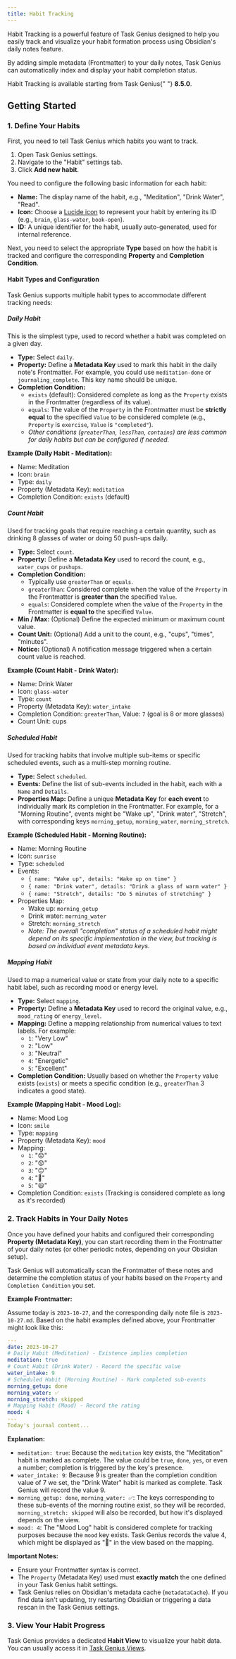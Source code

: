 ```yaml
---
title: Habit Tracking
---
```


Habit Tracking is a powerful feature of Task Genius designed to help you easily track and visualize your habit formation process using Obsidian's daily notes feature.

By adding simple metadata (Frontmatter) to your daily notes, Task Genius can automatically index and display your habit completion status.

<Callout title="Feature Availability" type="info">
  Habit Tracking is available starting from Task Genius{" "}
  <strong className="text-primary">8.5.0</strong>.
</Callout>

## Getting Started

### 1. Define Your Habits

First, you need to tell Task Genius which habits you want to track.

1.  Open Task Genius settings.
2.  Navigate to the "Habit" settings tab.
3.  Click **Add new habit**.

You need to configure the following basic information for each habit:

- **Name:** The display name of the habit, e.g., "Meditation", "Drink Water", "Read".
- **Icon:** Choose a [Lucide icon](https://lucide.dev/icons/) to represent your habit by entering its ID (e.g., `brain`, `glass-water`, `book-open`).
- **ID:** A unique identifier for the habit, usually auto-generated, used for internal reference.

Next, you need to select the appropriate **Type** based on how the habit is tracked and configure the corresponding **Property** and **Completion Condition**.

#### Habit Types and Configuration

Task Genius supports multiple habit types to accommodate different tracking needs:

##### Daily Habit

This is the simplest type, used to record whether a habit was completed on a given day.

- **Type:** Select `daily`.
- **Property:** Define a **Metadata Key** used to mark this habit in the daily note's Frontmatter. For example, you could use `meditation-done` or `journaling_complete`. This key name should be unique.
- **Completion Condition:**
  - `exists` (default): Considered complete as long as the `Property` exists in the Frontmatter (regardless of its value).
  - `equals`: The value of the `Property` in the Frontmatter must be **strictly equal** to the specified `Value` to be considered complete (e.g., `Property` is `exercise`, `Value` is `"completed"`).
  - _Other conditions (`greaterThan`, `lessThan`, `contains`) are less common for daily habits but can be configured if needed._

**Example (Daily Habit - Meditation):**

- Name: Meditation
- Icon: `brain`
- Type: `daily`
- Property (Metadata Key): `meditation`
- Completion Condition: `exists` (default)

##### Count Habit

Used for tracking goals that require reaching a certain quantity, such as drinking 8 glasses of water or doing 50 push-ups daily.

- **Type:** Select `count`.
- **Property:** Define a **Metadata Key** used to record the count, e.g., `water_cups` or `pushups`.
- **Completion Condition:**
  - Typically use `greaterThan` or `equals`.
  - `greaterThan`: Considered complete when the value of the `Property` in the Frontmatter is **greater than** the specified `Value`.
  - `equals`: Considered complete when the value of the `Property` in the Frontmatter is **equal to** the specified `Value`.
- **Min / Max:** (Optional) Define the expected minimum or maximum count value.
- **Count Unit:** (Optional) Add a unit to the count, e.g., "cups", "times", "minutes".
- **Notice:** (Optional) A notification message triggered when a certain count value is reached.

**Example (Count Habit - Drink Water):**

- Name: Drink Water
- Icon: `glass-water`
- Type: `count`
- Property (Metadata Key): `water_intake`
- Completion Condition: `greaterThan`, Value: `7` (goal is 8 or more glasses)
- Count Unit: cups

##### Scheduled Habit

Used for tracking habits that involve multiple sub-items or specific scheduled events, such as a multi-step morning routine.

- **Type:** Select `scheduled`.
- **Events:** Define the list of sub-events included in the habit, each with a `Name` and `Details`.
- **Properties Map:** Define a unique **Metadata Key** for **each event** to individually mark its completion in the Frontmatter. For example, for a "Morning Routine", events might be "Wake up", "Drink water", "Stretch", with corresponding keys `morning_getup`, `morning_water`, `morning_stretch`.

**Example (Scheduled Habit - Morning Routine):**

- Name: Morning Routine
- Icon: `sunrise`
- Type: `scheduled`
- Events:
  - `{ name: "Wake up", details: "Wake up on time" }`
  - `{ name: "Drink water", details: "Drink a glass of warm water" }`
  - `{ name: "Stretch", details: "Do 5 minutes of stretching" }`
- Properties Map:
  - Wake up: `morning_getup`
  - Drink water: `morning_water`
  - Stretch: `morning_stretch`
  - _Note: The overall "completion" status of a scheduled habit might depend on its specific implementation in the view, but tracking is based on individual event metadata keys._

##### Mapping Habit

Used to map a numerical value or state from your daily note to a specific habit label, such as recording mood or energy level.

- **Type:** Select `mapping`.
- **Property:** Define a **Metadata Key** used to record the original value, e.g., `mood_rating` or `energy_level`.
- **Mapping:** Define a mapping relationship from numerical values to text labels. For example:
  - `1`: "Very Low"
  - `2`: "Low"
  - `3`: "Neutral"
  - `4`: "Energetic"
  - `5`: "Excellent"
- **Completion Condition:** Usually based on whether the `Property` value exists (`exists`) or meets a specific condition (e.g., `greaterThan` 3 indicates a good state).

**Example (Mapping Habit - Mood Log):**

- Name: Mood Log
- Icon: `smile`
- Type: `mapping`
- Property (Metadata Key): `mood`
- Mapping:
  - `1`: "😞"
  - `2`: "😟"
  - `3`: "😐"
  - `4`: "🙂"
  - `5`: "😃"
- Completion Condition: `exists` (Tracking is considered complete as long as it's recorded)

### 2. Track Habits in Your Daily Notes

Once you have defined your habits and configured their corresponding **Property (Metadata Key)**, you can start recording them in the Frontmatter of your daily notes (or other periodic notes, depending on your Obsidian setup).

Task Genius will automatically scan the Frontmatter of these notes and determine the completion status of your habits based on the `Property` and `Completion Condition` you set.

**Example Frontmatter:**

Assume today is `2023-10-27`, and the corresponding daily note file is `2023-10-27.md`. Based on the habit examples defined above, your Frontmatter might look like this:

```yaml
---
date: 2023-10-27
# Daily Habit (Meditation) - Existence implies completion
meditation: true
# Count Habit (Drink Water) - Record the specific value
water_intake: 9
# Scheduled Habit (Morning Routine) - Mark completed sub-events
morning_getup: done
morning_water: ✅
morning_stretch: skipped
# Mapping Habit (Mood) - Record the rating
mood: 4
---
Today's journal content...
```

**Explanation:**

- `meditation: true`: Because the `meditation` key exists, the "Meditation" habit is marked as complete. The value could be `true`, `done`, `yes`, or even a number; completion is triggered by the key's presence.
- `water_intake: 9`: Because 9 is greater than the completion condition value of 7 we set, the "Drink Water" habit is marked as complete. Task Genius will record the value 9.
- `morning_getup: done`, `morning_water: ✅`: The keys corresponding to these sub-events of the morning routine exist, so they will be recorded. `morning_stretch: skipped` will also be recorded, but how it's displayed depends on the view.
- `mood: 4`: The "Mood Log" habit is considered complete for tracking purposes because the `mood` key exists. Task Genius records the value 4, which might be displayed as "🙂" in the view based on the mapping.

**Important Notes:**

- Ensure your Frontmatter syntax is correct.
- The `Property` (Metadata Key) used must **exactly match** the one defined in your Task Genius habit settings.
- Task Genius relies on Obsidian's metadata cache (`metadataCache`). If you find data isn't updating, try restarting Obsidian or triggering a data rescan in the Task Genius settings.

### 3. View Your Habit Progress

Task Genius provides a dedicated **Habit View** to visualize your habit data. You can usually access it in [Task Genius Views](/docs/task-view).
